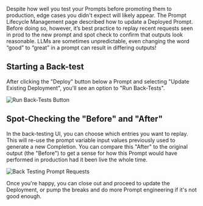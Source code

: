 Despite how well you test your Prompts before promoting them to production, edge cases you didn't expect will likely appear.
The Prompt Lifecycle Management page described how to update a Deployed Prompt. Before doing so, however, it’s best practice
to replay recent requests seen in prod to the new prompt and spot check to confirm that outputs look reasonable.
LLMs are sometimes unpredictable, even changing the word “good” to “great” in a prompt can result in differing outputs!

## Starting a Back-test
After clicking the "Deploy" button below a Prompt and selecting "Update Existing Deployment", you'll see an option
to "Run Back-Tests".

![Run Back-Tests Button](https://vellum-ai.notion.site/image/https%3A%2F%2Fs3-us-west-2.amazonaws.com%2Fsecure.notion-static.com%2F3761e8a9-ab01-4b34-9530-9d5f6bc0a32b%2FScreen_Shot_2023-05-03_at_6.56.30_PM.png?table=block&id=7abe6e61-3a67-46af-ace6-2836e5c3a725&spaceId=71c05e3e-272b-4acf-9889-90a304d95d06&width=1730&userId=&cache=v2)

## Spot-Checking the "Before" and "After"

In the back-testing UI, you can choose which entries you want to replay. This will re-use the prompt variable input values
previously used to generate a new Completion. You can compare this "After" to the original output (the "Before") to
get a sense for how this Prompt would have performed in production had it been live the whole time.

![Back Testing Prompt Requests](https://vellum-ai.notion.site/image/https%3A%2F%2Fs3-us-west-2.amazonaws.com%2Fsecure.notion-static.com%2F04457fd1-2f1a-49b7-845c-2178a6cd7493%2FScreen_Shot_2023-05-03_at_7.27.36_PM.png?table=block&id=f86b21ec-d9b5-4bbe-9b54-f05a91fa7d98&spaceId=71c05e3e-272b-4acf-9889-90a304d95d06&width=1730&userId=&cache=v2)

Once you're happy, you can close out and proceed to update the Deployment, or pump the breaks and do more Prompt engineering
if it's not good enough.